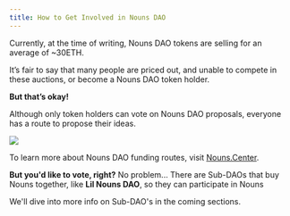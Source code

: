 ```yaml
---
title: How to Get Involved in Nouns DAO
---
```


Currently, at the time of writing, Nouns DAO tokens are selling for an average of ~30ETH.

It’s fair to say that many people are priced out, and unable to compete in these auctions, or become a Nouns DAO token holder.

**But that’s okay!**&#x20;

Although only token holders can vote on Nouns DAO proposals, everyone has a route to propose their ideas.

![](/assets/build-with-nouns.png)

To learn more about Nouns DAO funding routes, visit [Nouns.Center](https://nouns.center/).&#x20;

**But you'd like to vote, right?** No problem... There are Sub-DAOs that buy Nouns together, like **Lil Nouns DAO**, so they can participate in Nouns <Nutshell children="governance." glossaryEntry="content/glossary/DAO-Governance.mdx" />&#x20;

We'll dive into more info on Sub-DAO's in the coming sections.
